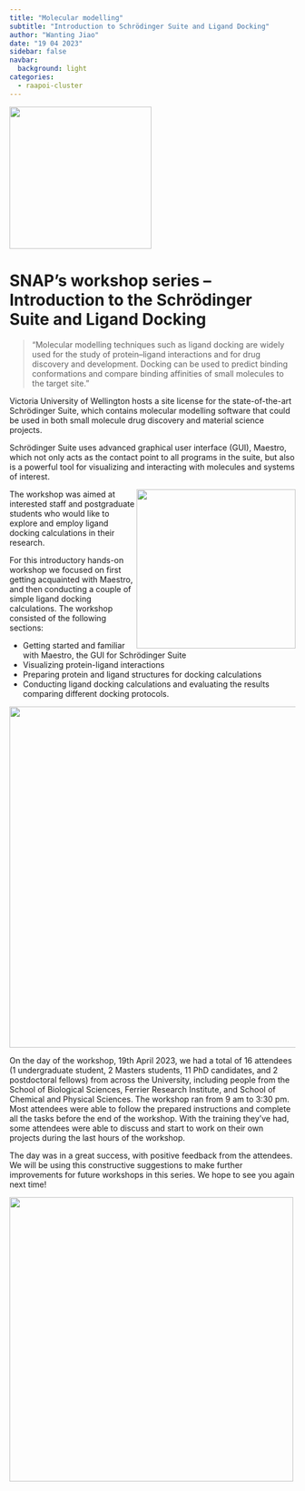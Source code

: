 ```yaml
---
title: "Molecular modelling"
subtitle: "Introduction to Schrödinger Suite and Ligand Docking"
author: "Wanting Jiao"
date: "19 04 2023"
sidebar: false
navbar:
  background: light
categories: 
  - raapoi-cluster
---
```

<style>
.quarto-title-block .quarto-title-banner {
  background-image: url(images/small_logo.png);
  border-bottom: solid 10px #FFFFFF;
  margin-top: -40px;
  color: white;
}
</style>

![](thumbnail1.png){height=250 fig-align="center"}

<h1>SNAP’s workshop series – Introduction to the Schrödinger Suite and Ligand Docking</h1>

>"Molecular modelling techniques such as ligand docking are widely used for the study of protein–ligand interactions and for drug discovery and development. Docking can be used to predict binding conformations and compare binding affinities of small molecules to the target site."

Victoria University of Wellington hosts a site license for the state-of-the-art  Schrödinger Suite, which contains molecular modelling software that could be used in both small molecule drug discovery and material science projects. 

Schrödinger Suite uses advanced graphical user interface (GUI), Maestro, which not only acts as the contact point to all programs in the suite, but also is a powerful tool for visualizing and interacting with molecules and systems of interest.

<img style="float: right; height: 280px;" src="schrodinger_workshop.jpeg">

The workshop was aimed at interested staff and postgraduate students who would like to explore and employ ligand docking calculations in their research. 

For this introductory hands-on workshop we focused on first getting acquainted with Maestro, and then conducting a couple of simple ligand docking calculations. The workshop consisted of the following sections:
<ul>
	<li>Getting started and familiar with Maestro, the GUI for Schrödinger Suite</li>
	<li>Visualizing protein-ligand interactions</li>
	<li>Preparing protein and ligand structures for docking calculations</li>
	<li>Conducting ligand docking calculations and evaluating the results comparing different docking protocols.</li>
</ul>

![](ligand_in_pocket.png){width=600 fig-align="center"}

On the day of the workshop, 19th April 2023, we had a total of 16 attendees (1 undergraduate student, 2 Masters students, 11 PhD candidates, and 2 postdoctoral fellows) from across the University, including people from the School of Biological Sciences, Ferrier Research Institute, and School of Chemical and Physical Sciences. The workshop ran from 9 am to 3:30 pm. Most attendees were able to follow the prepared instructions and complete all the tasks before the end of the workshop. With the training they’ve had, some attendees were able to discuss and start to work on their own projects during the last hours of the workshop. 

The day was in a great success, with positive feedback from the attendees. We will be using this constructive suggestions to make further improvements for future workshops in this series. We hope to see you again next time!

![](binding_site.png){width=500 fig-align="center"}



